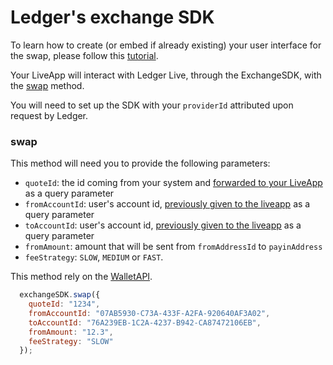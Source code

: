 # Ledger's exchange SDK

To learn how to create (or embed if already existing) your user interface for the swap, please follow this [tutorial](../../../ledger-live/discover/non-dapp/wallet-api).

Your LiveApp will interact with Ledger Live, through the ExchangeSDK, with the [swap](#swap) method.

You will need to set up the SDK with your `providerId` attributed upon request by Ledger.

### swap
This method will need you to provide the following parameters:

* `quoteId`: the id coming from your system and [forwarded to your LiveApp](./providers-liveapp) as a query parameter
* `fromAccountId`: user's account id, [previously given to the liveapp](./providers-liveapp) as a query parameter
* `toAccountId`: user's account id, [previously given to the liveapp](./providers-liveapp) as a query parameter
* `fromAmount`: amount that will be sent from `fromAddressId` to `payinAddress`
* `feeStrategy`: `SLOW`, `MEDIUM` or `FAST`.

This method rely on the [WalletAPI](https://github.com/LedgerHQ/wallet-api).

```js copy
  exchangeSDK.swap({
    quoteId: "1234",
    fromAccountId: "07AB5930-C73A-433F-A2FA-920640AF3A02",
    toAccountId: "76A239EB-1C2A-4237-B942-CA87472106EB",
    fromAmount: "12.3",
    feeStrategy: "SLOW"
  });
```